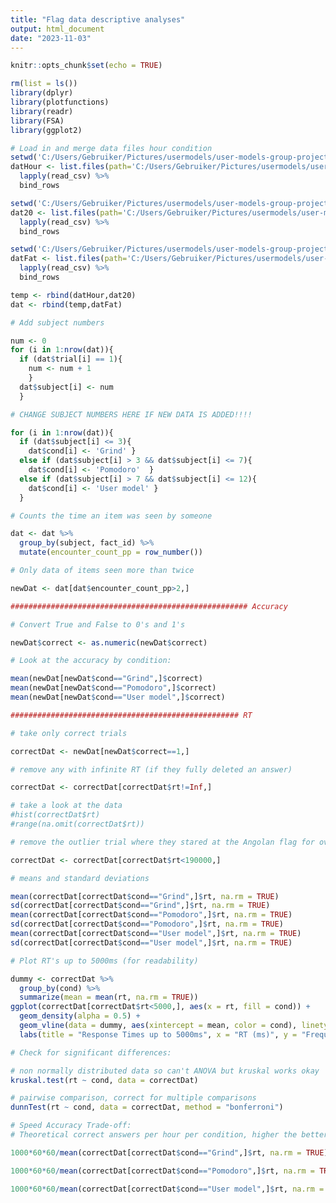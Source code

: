 ```yaml
---
title: "Flag data descriptive analyses"
output: html_document
date: "2023-11-03"
---
```


```r
knitr::opts_chunk$set(echo = TRUE)
```

```r
rm(list = ls())
library(dplyr)
library(plotfunctions)
library(readr)
library(FSA)
library(ggplot2)
```

```r
# Load in and merge data files hour condition
setwd('C:/Users/Gebruiker/Pictures/usermodels/user-models-group-project-user-s-next-top-model/Hour') 
datHour <- list.files(path='C:/Users/Gebruiker/Pictures/usermodels/user-models-group-project-user-s-next-top-model/Hour') %>%
  lapply(read_csv) %>%
  bind_rows

setwd('C:/Users/Gebruiker/Pictures/usermodels/user-models-group-project-user-s-next-top-model/Twenty')
dat20 <- list.files(path='C:/Users/Gebruiker/Pictures/usermodels/user-models-group-project-user-s-next-top-model/Twenty') %>%
  lapply(read_csv) %>%
  bind_rows

setwd('C:/Users/Gebruiker/Pictures/usermodels/user-models-group-project-user-s-next-top-model/Fatigue')
datFat <- list.files(path='C:/Users/Gebruiker/Pictures/usermodels/user-models-group-project-user-s-next-top-model/Fatigue') %>% 
  lapply(read_csv) %>%
  bind_rows

temp <- rbind(datHour,dat20) 
dat <- rbind(temp,datFat)

# Add subject numbers

num <- 0 
for (i in 1:nrow(dat)){ 
  if (dat$trial[i] == 1){
    num <- num + 1  
    }  
  dat$subject[i] <- num 
  }

# CHANGE SUBJECT NUMBERS HERE IF NEW DATA IS ADDED!!!!

for (i in 1:nrow(dat)){ 
  if (dat$subject[i] <= 3){  
    dat$cond[i] <- 'Grind' } 
  else if (dat$subject[i] > 3 && dat$subject[i] <= 7){
    dat$cond[i] <- 'Pomodoro'  }
  else if (dat$subject[i] > 7 && dat$subject[i] <= 12){
    dat$cond[i] <- 'User model' } 
  }

# Counts the time an item was seen by someone

dat <- dat %>% 
  group_by(subject, fact_id) %>% 
  mutate(encounter_count_pp = row_number())

# Only data of items seen more than twice

newDat <- dat[dat$encounter_count_pp>2,]
```

```r

##################################################### Accuracy

# Convert True and False to 0's and 1's

newDat$correct <- as.numeric(newDat$correct)

# Look at the accuracy by condition:

mean(newDat[newDat$cond=="Grind",]$correct) 
mean(newDat[newDat$cond=="Pomodoro",]$correct) 
mean(newDat[newDat$cond=="User model",]$correct)
```

```r
################################################### RT

# take only correct trials

correctDat <- newDat[newDat$correct==1,]

# remove any with infinite RT (if they fully deleted an answer)

correctDat <- correctDat[correctDat$rt!=Inf,]

# take a look at the data
#hist(correctDat$rt) 
#range(na.omit(correctDat$rt))

# remove the outlier trial where they stared at the Angolan flag for over 3mins

correctDat <- correctDat[correctDat$rt<190000,]

# means and standard deviations

mean(correctDat[correctDat$cond=="Grind",]$rt, na.rm = TRUE) 
sd(correctDat[correctDat$cond=="Grind",]$rt, na.rm = TRUE) 
mean(correctDat[correctDat$cond=="Pomodoro",]$rt, na.rm = TRUE) 
sd(correctDat[correctDat$cond=="Pomodoro",]$rt, na.rm = TRUE) 
mean(correctDat[correctDat$cond=="User model",]$rt, na.rm = TRUE) 
sd(correctDat[correctDat$cond=="User model",]$rt, na.rm = TRUE)

# Plot RT's up to 5000ms (for readability)

dummy <- correctDat %>% 
  group_by(cond) %>% 
  summarize(mean = mean(rt, na.rm = TRUE)) 
ggplot(correctDat[correctDat$rt<5000,], aes(x = rt, fill = cond)) + 
  geom_density(alpha = 0.5) + 
  geom_vline(data = dummy, aes(xintercept = mean, color = cond), linetype = "dashed", size = 0.75) + 
  labs(title = "Response Times up to 5000ms", x = "RT (ms)", y = "Frequency")

# Check for significant differences:

# non normally distributed data so can't ANOVA but kruskal works okay
kruskal.test(rt ~ cond, data = correctDat) 

# pairwise comparison, correct for multiple comparisons
dunnTest(rt ~ cond, data = correctDat, method = "bonferroni")
```

```r
# Speed Accuracy Trade-off:
# Theoretical correct answers per hour per condition, higher the better

1000*60*60/mean(correctDat[correctDat$cond=="Grind",]$rt, na.rm = TRUE)*mean(newDat[newDat$cond=="Grind",]$correct) 

1000*60*60/mean(correctDat[correctDat$cond=="Pomodoro",]$rt, na.rm = TRUE)*mean(newDat[newDat$cond=="Pomodoro",]$correct) 

1000*60*60/mean(correctDat[correctDat$cond=="User model",]$rt, na.rm = TRUE)*mean(newDat[newDat$cond=="User model",]$correct) 


```
